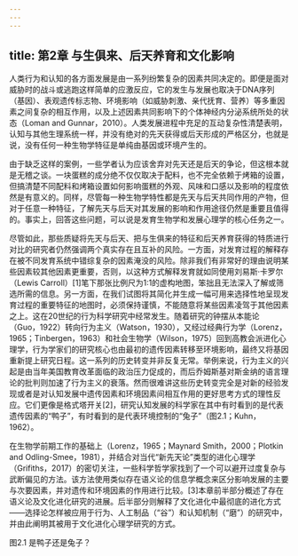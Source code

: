 ```yaml
---
---
---
```

title: 第2章 与生俱来、后天养育和文化影响
---




人类行为和认知的各方面发展是由一系列纷繁复杂的因素共同决定的。即便是面对威胁时的战斗或逃跑这样简单的应激反应，它的发生与发展也取决于DNA序列（基因）、表观遗传标志物、环境影响（如威胁刺激、亲代抚育、营养）等多重因素之间复杂的相互作用，以及上述因素共同影响下的个体神经内分泌系统所处的状态（Loman and Gunnar，2010）。人类发展进程中充足的互动复杂性清楚表明，认知与其他生理系统一样，并没有绝对的先天获得或后天形成的严格区分，也就是说，没有任何一种生物学特征是单纯由基因或环境产生的。

由于缺乏这样的案例，一些学者认为应该舍弃对先天还是后天的争论，但这根本就是无稽之谈。一块蛋糕的成分绝不仅仅取决于配料，也不完全依赖于烤箱的设置，但搞清楚不同配料和烤箱设置如何影响蛋糕的外观、风味和口感以及影响的程度依然是有意义的。同样，尽管每一种生物学特性都是先天与后天共同作用的产物，但对于任意一种特征，了解先天与后天对其发展的影响和作用途径仍然是重要且值得的。事实上，回答这些问题，可以说是发育生物学和发展心理学的核心任务之一。

尽管如此，那些质疑将先天与后天、把与生俱来的特征和后天养育获得的特质进行对比的研究者仍然强调两个真实存在且互补的风险。一方面，对发育过程的解释存在被不同发育系统中错综复杂的因素淹没的风险。除非我们有非常好的理由说明某些因素较其他因素更重要，否则，以这种方式解释发育就如同使用刘易斯·卡罗尔（Lewis Carroll）[1]笔下那张比例尺为1∶1的虚构地图，笨拙且无法深入了解或筛选所需的信息。另一方面，在我们试图将其简化并生成一幅可用来选择性地呈现发育过程的重要特征的地图时，必须保持谨慎，不能随意将某些因素凌驾于其他因素之上。这在20世纪的行为科学研究中经常发生。随着研究的钟摆从本能论（Guo，1922）转向行为主义（Watson，1930），又经过经典行为学（Lorenz，1965；Tinbergen，1963）和社会生物学（Wilson，1975）回到高教会派进化心理学，行为学家们的研究核心也由最初的遗传因素转移至环境影响，最终又将基因重新提上研究日程。这一系列的历史转变并非反复无常。举例来说，行为主义的兴起是由当年美国教育改革面临的政治压力促成的，而后乔姆斯基对斯金纳的语言理论的批判则加速了行为主义的衰落。然而很难讲这些历史转变完全是对新的经验发现或者是对认知发展中遗传因素和环境因素间相互作用的更好思考方式的理性反应。它们更像是格式塔开关[2]，研究认知发展的科学家在其中有时看到的是代表遗传因素的“鸭子”，有时看到的是代表环境控制的“兔子”（图2.1；Kuhn，1962）。

在生物学前期工作的基础上（Lorenz，1965；Maynard Smith，2000；Plotkin and Odling-Smee，1981），并结合对当代“新先天论”类型的进化心理学（Grifiths，2017）的密切关注，一些科学哲学家找到了一个可以避开过度复杂与武断偏见的方法。该方法使用类似存在语义论的信息学概念来区分影响发展的主要与次要因素，并对遗传和环境因素的作用进行比较。[3]本章前半部分概述了存在语义论及文化进化研究的进展。后半部分则解释了文化进化中最彻底的进化方式——选择论怎样被应用于行为、人工制品（“谷”）和认知机制（“磨”）的研究中，并由此阐明其被用于文化进化心理学研究的方式。



图2.1 是鸭子还是兔子？